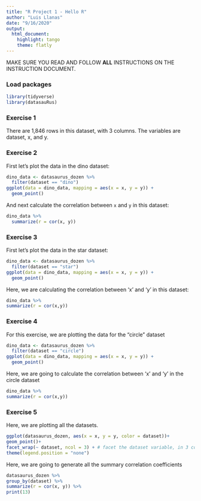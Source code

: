```yaml
---
title: "R Project 1 - Hello R"
author: "Luis Llanas"
date: "9/16/2020"
output: 
  html_document: 
    highlight: tango
    theme: flatly
---
```


MAKE SURE YOU READ AND FOLLOW **ALL** INSTRUCTIONS ON THE INSTRUCTION DOCUMENT. 

### Load packages

```r
library(tidyverse) 
library(datasauRus)
```


### Exercise 1

There are 1,846 rows in this dataset, with 3 columns. The variables are dataset, x, and y.



### Exercise 2


First let's plot the data in the dino dataset:

```r
dino_data <- datasaurus_dozen %>%
  filter(dataset == "dino")
ggplot(data = dino_data, mapping = aes(x = x, y = y)) +
  geom_point()
```

And next calculate the correlation between `x` and `y` in this dataset:

```r
dino_data %>%
  summarize(r = cor(x, y))
```

### Exercise 3

First let's plot the data in the star dataset:

```r
dino_data <- datasaurus_dozen %>%
  filter(dataset == "star")
ggplot(data = dino_data, mapping = aes(x = x, y = y)) +
  geom_point()
```

Here, we are calculating the correlation between 'x' and 'y' in this dataset:
 
```r
dino_data %>%
summarize(r = cor(x,y))

```

### Exercise 4

For this exercise, we are plotting the data for the "circle" dataset

```r
dino_data <- datasaurus_dozen %>%
  filter(dataset == "circle")
ggplot(data = dino_data, mapping = aes(x = x, y = y)) +
  geom_point()

```

Here, we are going to calculate the correlation between 'x' and 'y' in the circle dataset
```r
dino_data %>%
summarize(r = cor(x,y))

```

### Exercise 5

Here, we are plotting all the datasets. 

```r
ggplot(datasaurus_dozen, aes(x = x, y = y, color = dataset))+
geom_point()+
facet_wrap(~ dataset, ncol = 3) + # facet the dataset variable, in 3 cols
theme(legend.position = "none")
```

Here, we are going to generate all the summary correlation coefficients
```r
datasaurus_dozen %>%
group_by(dataset) %>%
summarize(r = cor(x, y)) %>%
print(13)

```

